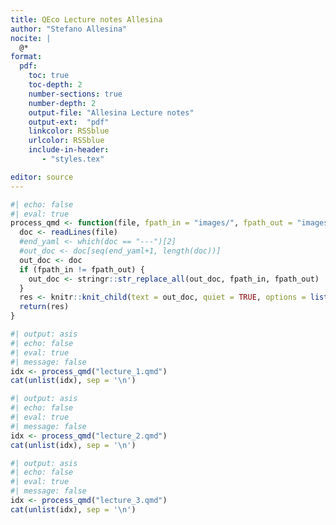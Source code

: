 ```yaml
---
title: QEco Lecture notes Allesina
author: "Stefano Allesina"
nocite: |
  @*
format:
  pdf:
    toc: true
    toc-depth: 2
    number-sections: true
    number-depth: 2
    output-file: "Allesina Lecture notes"
    output-ext:  "pdf"
    linkcolor: RSSblue
    urlcolor: RSSblue
    include-in-header: 
       - "styles.tex"

editor: source
---
```


```r
#| echo: false
#| eval: true
process_qmd <- function(file, fpath_in = "images/", fpath_out = "images/") {
  doc <- readLines(file)
  #end_yaml <- which(doc == "---")[2]
  #out_doc <- doc[seq(end_yaml+1, length(doc))]
  out_doc <- doc
  if (fpath_in != fpath_out) {
    out_doc <- stringr::str_replace_all(out_doc, fpath_in, fpath_out)
  }
  res <- knitr::knit_child(text = out_doc, quiet = TRUE, options = list(eval = FALSE, echo = TRUE))
  return(res)
}
```

```r
#| output: asis
#| echo: false
#| eval: true
#| message: false
idx <- process_qmd("lecture_1.qmd")
cat(unlist(idx), sep = '\n')
```

```r
#| output: asis
#| echo: false
#| eval: true
#| message: false
idx <- process_qmd("lecture_2.qmd")
cat(unlist(idx), sep = '\n')
```

```r
#| output: asis
#| echo: false
#| eval: true
#| message: false
idx <- process_qmd("lecture_3.qmd")
cat(unlist(idx), sep = '\n')
```
